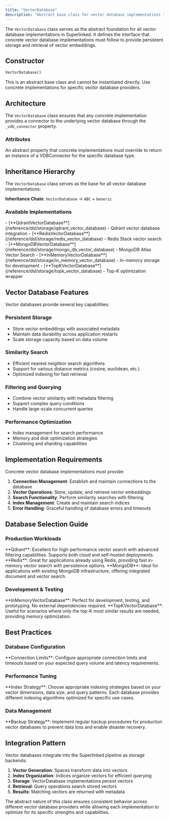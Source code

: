 ```yaml
---
title: "VectorDatabase"
description: "Abstract base class for vector database implementations that provide persistent storage for vector embeddings"
---
```


The `VectorDatabase` class serves as the abstract foundation for all vector database implementations in Superlinked. It defines the interface that concrete vector database implementations must follow to provide persistent storage and retrieval of vector embeddings.

## Constructor

```python
VectorDatabase()
```

This is an abstract base class and cannot be instantiated directly. Use concrete implementations for specific vector database providers.

## Architecture

The `VectorDatabase` class ensures that any concrete implementation provides a connector to the underlying vector database through the `_vdb_connector` property.

### Attributes

<ParamField path="_vdb_connector" type="VDBConnectorT" required>
An abstract property that concrete implementations must override to return an instance of a VDBConnector for the specific database type.
</ParamField>

## Inheritance Hierarchy

The `VectorDatabase` class serves as the base for all vector database implementations:

**Inheritance Chain**: `VectorDatabase` → `ABC` + `Generic`

### Available Implementations

<AccordionGroup>
<Accordion title="Production Databases">
- [**QdrantVectorDatabase**](/reference/dsl/storage/qdrant_vector_database) - Qdrant vector database integration
- [**RedisVectorDatabase**](/reference/dsl/storage/redis_vector_database) - Redis Stack vector search
- [**MongoDBVectorDatabase**](/reference/dsl/storage/mongo_db_vector_database) - MongoDB Atlas Vector Search
</Accordion>

<Accordion title="Development & Testing">
- [**InMemoryVectorDatabase**](/reference/dsl/storage/in_memory_vector_database) - In-memory storage for development
- [**TopKVectorDatabase**](/reference/dsl/storage/topk_vector_database) - Top-K optimization wrapper
</Accordion>
</AccordionGroup>

## Vector Database Features

Vector databases provide several key capabilities:

### Persistent Storage
- Store vector embeddings with associated metadata
- Maintain data durability across application restarts
- Scale storage capacity based on data volume

### Similarity Search
- Efficient nearest neighbor search algorithms
- Support for various distance metrics (cosine, euclidean, etc.)
- Optimized indexing for fast retrieval

### Filtering and Querying
- Combine vector similarity with metadata filtering
- Support complex query conditions
- Handle large-scale concurrent queries

### Performance Optimization
- Index management for search performance
- Memory and disk optimization strategies
- Clustering and sharding capabilities

## Implementation Requirements

Concrete vector database implementations must provide:

1. **Connection Management**: Establish and maintain connections to the database
2. **Vector Operations**: Store, update, and retrieve vector embeddings
3. **Search Functionality**: Perform similarity searches with filtering
4. **Index Management**: Create and maintain search indices
5. **Error Handling**: Graceful handling of database errors and timeouts

## Database Selection Guide

### Production Workloads

<Tip>
**Qdrant**: Excellent for high-performance vector search with advanced filtering capabilities. Supports both cloud and self-hosted deployments.
</Tip>

<Tip>
**Redis**: Great for applications already using Redis, providing fast in-memory vector search with persistence options.
</Tip>

<Tip>
**MongoDB**: Ideal for applications with existing MongoDB infrastructure, offering integrated document and vector search.
</Tip>

### Development & Testing

<Note>
**InMemoryVectorDatabase**: Perfect for development, testing, and prototyping. No external dependencies required.
</Note>

<Note>
**TopKVectorDatabase**: Useful for scenarios where only the top-K most similar results are needed, providing memory optimization.
</Note>

## Best Practices

### Database Configuration

<Warning>
**Connection Limits**: Configure appropriate connection limits and timeouts based on your expected query volume and latency requirements.
</Warning>

### Performance Tuning

<Tip>
**Index Strategy**: Choose appropriate indexing strategies based on your vector dimensions, data size, and query patterns. Each database provides different indexing algorithms optimized for specific use cases.
</Tip>

### Data Management

<Warning>
**Backup Strategy**: Implement regular backup procedures for production vector databases to prevent data loss and enable disaster recovery.
</Warning>

## Integration Pattern

Vector databases integrate into the Superlinked pipeline as storage backends:

1. **Vector Generation**: Spaces transform data into vectors
2. **Index Organization**: Indices organize vectors for efficient querying  
3. **Storage**: VectorDatabase implementations persist vectors
4. **Retrieval**: Query operations search stored vectors
5. **Results**: Matching vectors are returned with metadata

The abstract nature of this class ensures consistent behavior across different vector database providers while allowing each implementation to optimize for its specific strengths and capabilities.